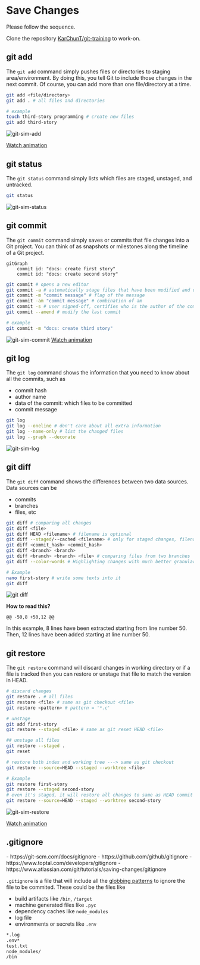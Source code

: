 # Save Changes

<Callout type="info">
  Please follow the sequence.
</Callout>

Clone the repository [KarChunT/git-training](https://github.com/KarChunT/git-training) to work-on.

## git add

The `git add` command simply pushes files or directories to staging area/environment. By doing this, you tell Git to include those changes in the next commit. Of course, you can add more than one file/directory at a time.

```bash
git add <file/directory>
git add . # all files and directories

# example
touch third-story programming # create new files
git add third-story
```

![git-sim-add](/docs/git/git-sim-add.png)

[Watch animation](/docs/git/git-sim-add.webm)

## git status

The `git status` command simply lists which files are staged, unstaged, and untracked.

```bash
git status
```

![git-sim-status](/docs/git/git-sim-status.png)

## git commit

The `git commit` command simply saves or commits that file changes into a Git project. You can think of as snapshots or milestones along the timeline of a Git project.

```mermaid
gitGraph
	commit id: "docs: create first story"
	commit id: "docs: create second story"
```

```bash
git commit # opens a new editor
git commit -a # automatically stage files that have been modified and deleted
git commit -m "commit message" # flag of the message
git commit -am "commit message" # combination of am
git commit -s # user signed-off, certifies who is the author of the commit, tracking for patches
git commit --amend # modify the last commit

# example
git commit -m "docs: create third story"
```

![git-sim-commit](/docs/git/git-sim-commit.png)
[Watch animation](/docs/git/git-sim-commit.webm)

## git log

The `git log` command shows the information that you need to know about all the commits, such as

- commit hash
- author name
- data of the commit: which files to be committed
- commit message

```bash
git log
git log --oneline # don't care about all extra information
git log --name-only # list the changed files
git log --graph --decorate
```

![git-sim-log](/docs/git/git-sim-log.png)

## git diff

The `git diff` command shows the differences between two data sources. Data sources can be

- commits
- branches
- files, etc

```bash
git diff # comparing all changes
git diff <file>
git diff HEAD <filename> # filename is optional
git diff --staged/--cached <filename> # only for staged changes, filename is optional
git diff <commit_hash> <commit_hash>
git diff <branch> <branch>
git diff <branch> <branch> <file> # comparing files from two branches
git diff --color-words # Highlighting changes with much better granularity

# Example
nano first-story # write some texts into it
git diff
```

![git diff](/docs/git/git-diff.png)

**How to read this?**

```text
@@ -50,8 +50,12 @@
```

In this example, 8 lines have been extracted starting from line number 50. Then, 12 lines have been added starting at line number 50.

## git restore

The `git restore` command will discard changes in working directory or if a file is tracked then you can restore or unstage that file to match the version in HEAD.

```bash
# discard changes
git restore . # all files
git restore <file> # same as git checkout <file>
git restore <pattern> # pattern = '*.c'

# unstage
git add first-story
git restore --staged <file> # same as git reset HEAD <file>

## unstage all files
git restore --staged .
git reset

# restore both index and working tree ---> same as git checkout
git restore --source=HEAD --staged --worktree <file>

# Example
git restore first-story
git restore --staged second-story
# even it's staged, it will restore all changes to same as HEAD commit
git restore --source=HEAD --staged --worktree second-story
```

![git-sim-restore](/docs/git/git-sim-restore.png)

[Watch animation](/docs/git/git-sim-restore.webm)

## .gitignore

<Callout title="Sources" type="info">
  - https://git-scm.com/docs/gitignore
  - https://github.com/github/gitignore
  - https://www.toptal.com/developers/gitignore
  - https://www.atlassian.com/git/tutorials/saving-changes/gitignore
</Callout>

`.gitignore` is a file that will include all the [globbing patterns](https://linux.die.net/man/7/glob) to ignore the file to be commited. These could be the files like

- build artifacts like `/bin`, `/target`
- machine generated files like `.pyc`
- dependency caches like `node_modules`
- log file
- environments or secrets like `.env`

```txt filename=".gitignore"
*.log
.env*
test.txt
node_modules/
/bin
```
